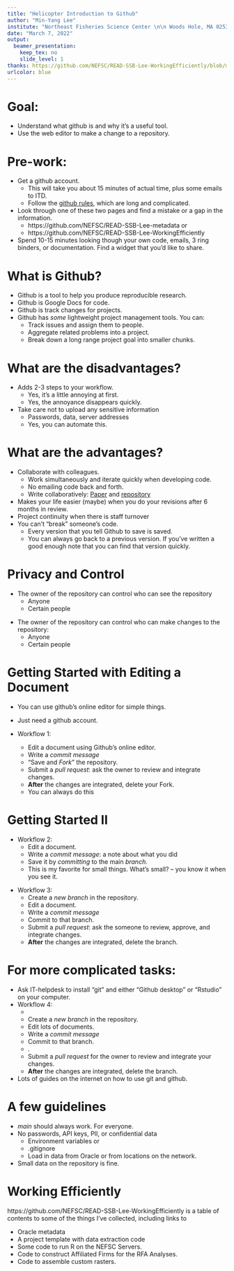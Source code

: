 ```yaml
---
title: "Helicopter Introduction to Github"
author: "Min-Yang Lee"
institute: "Northeast Fisheries Science Center \n\n Woods Hole, MA 02536"
date: "March 7, 2022"
output:
  beamer_presentation:
    keep_tex: no
    slide_level: 1
thanks: https://github.com/NEFSC/READ-SSB-Lee-WorkingEfficiently/blob/main/presentations/github_overview.Rmd
urlcolor: blue
---
```


# Goal:

- Understand what github is and why it’s a useful tool.
- Use the web editor to make a change to a repository.

 
# Pre-work:

- Get a github account. 
  - This will take you about 15 minutes of actual time, plus some emails to ITD.
  - Follow the [github rules](https://www.google.com/url?q=https://docs.google.com/document/d/1Iu-uK47t-OVASTGw_JWIdDdQaOexMLQLrr7UmxIac0c/edit&sa=D&source=docs&ust=1644869012115323&usg=AOvVaw2u6MxGlHoZseg9T4lgsP1R), which are long and complicated. 
  
- Look through one of these two pages and find a mistake or a gap in the information.
  - https://github.com/NEFSC/READ-SSB-Lee-metadata or
  - https://github.com/NEFSC/READ-SSB-Lee-WorkingEfficiently
  
-  Spend 10-15 minutes looking though your own code, emails, 3 ring binders, or documentation. Find a widget that you’d like to share.

# What is Github?

- Github is a tool to help you produce reproducible research.
- Github is Google Docs for code.
- Github is track changes for projects.
- Github has *some* lightweight project management tools. You can:
    - Track issues and assign them to people.
    - Aggregate related problems into a project. 
    - Break down a long range project goal into smaller chunks.
    
# What are the disadvantages?

- Adds 2-3 steps to your workflow.
    - Yes, it's a little annoying at first.
    - Yes, the annoyance disappears quickly. 
\vspace{5mm}
- Take care not to upload any sensitive information
    -  Passwords, data, server addresses
    -  Yes, you can automate this.
    
# What are the advantages?
-  Collaborate with colleagues. 
    - Work simultaneously and iterate quickly when developing code.
    - No emailing code back and forth. 
    - Write collaboratively: [Paper](https://cdnsciencepub.com/doi/10.1139/cjfas-2018-0128) and [repository](https://github.com/sgaichas/herringMSE) 
\vspace{5mm}

-  Makes your life easier (maybe) when you do your revisions after 6 months in review.
\vspace{5mm}
- Project continuity when there is staff turnover
\vspace{5mm}
-  You can’t "break" someone's code.
    - Every version that you tell Github to save is saved.
    - You can always go back to a previous version.  If you’ve written a good enough note that you can find that version quickly.

# Privacy and Control
- The owner of the repository can control who can see the repository
  - Anyone
  - Certain people

\vspace{5mm}

- The owner of the repository can control who can make changes to the repository:
  - Anyone
  - Certain people

# Getting Started with Editing a Document
- You can use github's online editor for simple things.
- Just need a github account.
\vspace{5mm}

- Workflow 1:
  - Edit a document using Github's online editor. 
  - Write a *commit message* 
  - “Save and *Fork*” the repository.  
  - Submit a *pull request*: ask the owner to review and integrate changes.
  - **After** the changes are integrated, delete your Fork.
  - You can always do this

# Getting Started II 
- Workflow 2:
  - Edit a document. 
  - Write a *commit message*: a note about what you did
  - Save it by *committing* to the main *branch*.
  - This is my favorite for small things.  What's small? -- you know it when you see it.

\vspace{5mm}

- Workflow 3:
  - Create a *new branch* in the repository.  
  - Edit a document. 
  - Write a *commit message* 
  - Commit to that branch.
  - Submit a *pull request*: ask the someone to review, approve, and integrate changes.
  - **After** the changes are integrated, delete the branch.

# For more complicated tasks: 
- Ask IT-helpdesk to install "git" and either "Github desktop" or "Rstudio" on your computer.
\vspace{5mm}
- Workflow 4:
  - \textcolor{red}{\textit{Clone} the project to your computer.}
  - Create a *new branch* in the repository.  
  - Edit lots of documents. 
  - Write a *commit message* 
  - Commit to that branch.
  - \textcolor{red}{\textit{Push} the changes up to Github}.
  - Submit a *pull request* for the owner to review and integrate your changes.
  - **After** the changes are integrated, delete the branch.
- Lots of guides on  the internet on how to use git and github.


        
# A few guidelines 
- *main* should always work.  For everyone.
- No passwords, API keys, PII, or confidential data
    - Environment variables or 
    - .gitignore 
    - Load in data from Oracle or from locations on the network.
- Small data on the repository is fine.

# Working Efficiently

https://github.com/NEFSC/READ-SSB-Lee-WorkingEfficiently is a table of contents to some of the things I've collected, including links to 

-    Oracle metadata
-    A project template with data extraction code 
-    Some code to run R on the NEFSC Servers.
-    Code to construct Affiliated Firms for the RFA Analyses.
-    Code to assemble custom rasters.

  